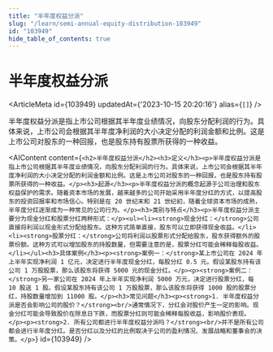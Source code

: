 ```yaml
---
title: "半年度权益分派"
slug: "/learn/semi-annual-equity-distribution-103949"
id: "103949"
hide_table_of_contents: true
---
```



# 半年度权益分派

<ArticleMeta id={103949} updatedAt={'2023-10-15 20:20:16'} alias={`[]`} />
<div className='border-solid border-b border-t-0 my-4 border-[var(--ifm-color-gray-300)]' />

半年度权益分派是指上市公司根据其半年度业绩情况，向股东分配利润的行为。具体来说，上市公司会根据其半年度净利润的大小决定分配的利润金额和比例。这是上市公司对股东的一种回报，也是股东持有股票所获得的一种收益。

<AIContent content={`<h2>半年度权益分派</h2><h3>定义</h3><p>半年度权益分派是指上市公司根据其半年度业绩情况，向股东分配利润的行为。具体来说，上市公司会根据其半年度净利润的大小决定分配的利润金额和比例。这是上市公司对股东的一种回报，也是股东持有股票所获得的一种收益。</p><h3>起源</h3><p>半年度权益分派的概念起源于公司治理和股东权益保护的需求。随着资本市场的发展，越来越多的公司开始采用半年度分红的方式，以提高股东的投资回报率和市场信心。特别是在 20 世纪末和 21 世纪初，随着全球资本市场的成熟，半年度分红逐渐成为一种常见的公司行为。</p><h3>类别与特点</h3><p>半年度权益分派主要分为现金分红和股票分红两种形式：</p><ul><li><strong>现金分红：</strong>公司直接将利润以现金形式分配给股东。这种方式简单直接，股东可以立即获得现金收益。</li><li><strong>股票分红：</strong>公司将利润以股票形式分配给股东，股东获得额外的股票份额。这种方式可以增加股东的持股数量，但需要注意的是，股票分红可能会稀释每股收益。</li></ul><h3>具体案例</h3><p><strong>案例一：</strong>某上市公司在 2024 年上半年实现净利润 1 亿元，决定进行半年度现金分红，每股分红 0.5 元。假设某股东持有该公司 1 万股股票，那么该股东将获得 5000 元的现金分红。</p><p><strong>案例二：</strong>另一家公司在 2024 年上半年实现净利润 5000 万元，决定进行股票分红，每 10 股送 1 股。假设某股东持有该公司 1 万股股票，那么该股东将获得 1000 股的股票分红，持股数量增加到 11000 股。</p><h3>常见问题</h3><p><strong>1. 半年度权益分派是否会影响公司的股价？</strong><br/>通常情况下，分红会对股价产生一定的影响。现金分红可能会导致股价在除息日下跌，而股票分红则可能会稀释每股收益，影响股价表现。</p><p><strong>2. 所有公司都进行半年度权益分派吗？</strong><br/>并不是所有公司都会进行半年度分红。是否分红以及分红的比例取决于公司的盈利情况、发展战略和董事会的决策。</p>`} id={103949} />
